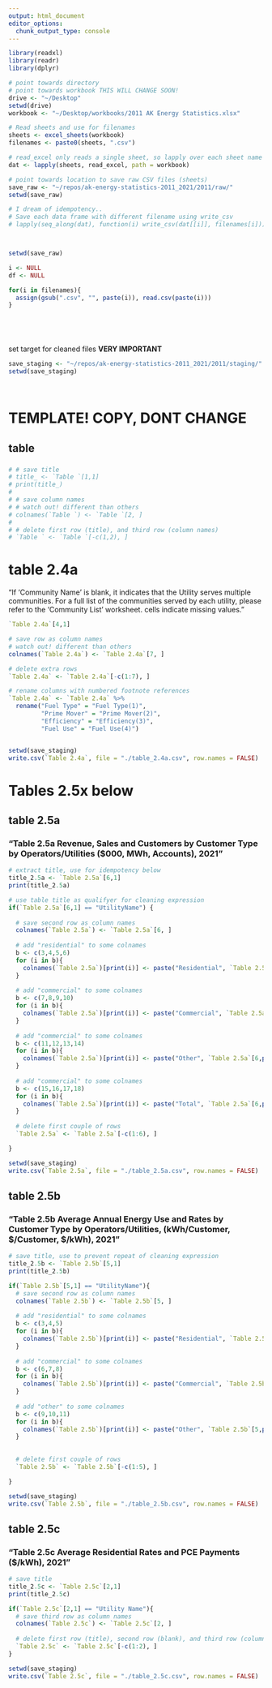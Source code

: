 ```yaml
---
output: html_document
editor_options: 
  chunk_output_type: console
---
```



```R
library(readxl)
library(readr)
library(dplyr)

```

```R



# point towards directory
# point towards workbook THIS WILL CHANGE SOON!
drive <- "~/Desktop"
setwd(drive)
workbook <- "~/Desktop/workbooks/2011 AK Energy Statistics.xlsx"

# Read sheets and use for filenames
sheets <- excel_sheets(workbook)
filenames <- paste0(sheets, ".csv")

# read_excel only reads a single sheet, so lapply over each sheet name
dat <- lapply(sheets, read_excel, path = workbook)

# point towards location to save raw CSV files (sheets)
save_raw <- "~/repos/ak-energy-statistics-2011_2021/2011/raw/"
setwd(save_raw)

# I dream of idempotency..
# Save each data frame with different filename using write_csv
# lapply(seq_along(dat), function(i) write_csv(dat[[i]], filenames[i]))




```


```R
setwd(save_raw)

i <- NULL
df <- NULL

for(i in filenames){
  assign(gsub(".csv", "", paste(i)), read.csv(paste(i)))
}






```


set target for cleaned files
**VERY IMPORTANT**
```R
save_staging <- "~/repos/ak-energy-statistics-2011_2021/2011/staging/"
setwd(save_staging)




```





# TEMPLATE! COPY, DONT CHANGE
## table   
### 
```R
# # save title
# title_ <- `Table `[1,1]
# print(title_)
# 
# # save column names
# # watch out! different than others
# colnames(`Table `) <- `Table `[2, ]
# 
# # delete first row (title), and third row (column names)
# `Table ` <- `Table `[-c(1,2), ]

```


# table 2.4a
"If 'Community Name' is blank, it indicates that the Utility serves multiple communities. For a full list of the communities served by each utility, please refer to the 'Community List' worksheet. \nBlank cells indicate missing values."
```R
`Table 2.4a`[4,1]

# save row as column names
# watch out! different than others
colnames(`Table 2.4a`) <- `Table 2.4a`[7, ]

# delete extra rows
`Table 2.4a` <- `Table 2.4a`[-c(1:7), ]

# rename columns with numbered footnote references
`Table 2.4a` <- `Table 2.4a` %>%
  rename("Fuel Type" = "Fuel Type(1)",
         "Prime Mover" = "Prime Mover(2)",
         "Efficiency" = "Efficiency(3)",
         "Fuel Use" = "Fuel Use(4)")


setwd(save_staging)
write.csv(`Table 2.4a`, file = "./table_2.4a.csv", row.names = FALSE)

```


# Tables 2.5x below

## table 2.5a
### "Table 2.5a Revenue, Sales and Customers by Customer Type by Operators/Utilities ($000, MWh, Accounts), 2021"
```R
# extract title, use for idempotency below
title_2.5a <- `Table 2.5a`[6,1]
print(title_2.5a)

# use table title as qualifyer for cleaning expression
if(`Table 2.5a`[6,1] == "UtilityName") {
  
  # save second row as column names
  colnames(`Table 2.5a`) <- `Table 2.5a`[6, ]
  
  # add "residential" to some colnames
  b <- c(3,4,5,6)
  for (i in b){
    colnames(`Table 2.5a`)[print(i)] <- paste("Residential", `Table 2.5a`[6,print(i)], sep = " ")
  }
  
  # add "commercial" to some colnames
  b <- c(7,8,9,10)
  for (i in b){
    colnames(`Table 2.5a`)[print(i)] <- paste("Commercial", `Table 2.5a`[6,print(i)], sep = " ")
  }
  
  # add "commercial" to some colnames
  b <- c(11,12,13,14)
  for (i in b){
    colnames(`Table 2.5a`)[print(i)] <- paste("Other", `Table 2.5a`[6,print(i)], sep = " ")
  }
  
  # add "commercial" to some colnames
  b <- c(15,16,17,18)
  for (i in b){
    colnames(`Table 2.5a`)[print(i)] <- paste("Total", `Table 2.5a`[6,print(i)], sep = " ")
  }
  
  # delete first couple of rows
  `Table 2.5a` <- `Table 2.5a`[-c(1:6), ]

}

setwd(save_staging)
write.csv(`Table 2.5a`, file = "./table_2.5a.csv", row.names = FALSE)

```



## table 2.5b
### "Table 2.5b  Average Annual Energy Use and Rates by Customer Type by Operators/Utilities, (kWh/Customer, $/Customer, $/kWh), 2021"
```R
# save title, use to prevent repeat of cleaning expression
title_2.5b <- `Table 2.5b`[5,1]
print(title_2.5b)

if(`Table 2.5b`[5,1] == "UtilityName"){
  # save second row as column names
  colnames(`Table 2.5b`) <- `Table 2.5b`[5, ]
  
  # add "residential" to some colnames
  b <- c(3,4,5)
  for (i in b){
    colnames(`Table 2.5b`)[print(i)] <- paste("Residential", `Table 2.5b`[5,print(i)], sep = " ")
  }
  
  # add "commercial" to some colnames
  b <- c(6,7,8)
  for (i in b){
    colnames(`Table 2.5b`)[print(i)] <- paste("Commercial", `Table 2.5b`[5,print(i)], sep = " ")
  }
  
  # add "other" to some colnames
  b <- c(9,10,11)
  for (i in b){
    colnames(`Table 2.5b`)[print(i)] <- paste("Other", `Table 2.5b`[5,print(i)], sep = " ")
  }
  
  
  # delete first couple of rows
  `Table 2.5b` <- `Table 2.5b`[-c(1:5), ]

}

setwd(save_staging)
write.csv(`Table 2.5b`, file = "./table_2.5b.csv", row.names = FALSE)

```


## table 2.5c
### "Table 2.5c  Average Residential Rates and PCE Payments ($/kWh), 2021"
```R
# save title
title_2.5c <- `Table 2.5c`[2,1]
print(title_2.5c)

if(`Table 2.5c`[2,1] == "Utility Name"){
  # save third row as column names
  colnames(`Table 2.5c`) <- `Table 2.5c`[2, ]
  
  # delete first row (title), second row (blank), and third row (column names)
  `Table 2.5c` <- `Table 2.5c`[-c(1:2), ]
}

setwd(save_staging)
write.csv(`Table 2.5c`, file = "./table_2.5c.csv", row.names = FALSE)
  
```